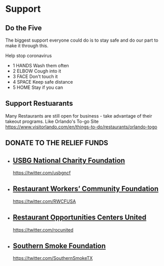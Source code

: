 

# Support

## Do the Five

The biggest support everyone could do is to stay safe and do our part to make it through this.

Help stop coronavirus

 - 1 HANDS Wash them often
 - 2 ELBOW Cough into it
 - 3 FACE Don't touch it
 - 4 SPACE Keep safe distance
 - 5 HOME Stay if you can

## Support Restuarants

Many Restaurants are still open for business - take advantage of their takeout programs. Like Orlando's To-go Site https://www.visitorlando.com/en/things-to-do/restaurants/orlando-togo

## DONATE TO THE RELIEF FUNDS

<Tiles>

-
  ## [USBG National Charity Foundation][]
  https://twitter.com/usbgncf
-
  ## [Restaurant Workers’ Community Foundation][]
  https://twitter.com/RWCFUSA
-
  ## [Restaurant Opportunities Centers United][]
  https://twitter.com/rocunited
-
  ## [Southern Smoke Foundation][]
  https://twitter.com/SouthernSmokeTX

[USBG National Charity Foundation]: https://usbgfoundation.networkforgood.com/projects/95524-covid-19-relief-campaign
[Restaurant Workers’ Community Foundation]: https://secure.restaurantworkerscf.org/np/clients/restaurantworkerscf/donation.jsp
[Restaurant Opportunities Centers United]: https://rocunited.org/donate/
[Southern Smoke Foundation]: https://southernsmoke.org/support/

</Tiles>
